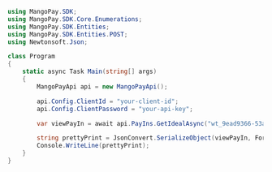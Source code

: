 ```csharp .NET 
using MangoPay.SDK;
using MangoPay.SDK.Core.Enumerations;
using MangoPay.SDK.Entities;
using MangoPay.SDK.Entities.POST;
using Newtonsoft.Json;

class Program
{
    static async Task Main(string[] args)
    {
        MangoPayApi api = new MangoPayApi();

        api.Config.ClientId = "your-client-id";
        api.Config.ClientPassword = "your-api-key";

        var viewPayIn = await api.PayIns.GetIdealAsync("wt_9ead9366-53ab-4982-93a3-c3a647625f55");

        string prettyPrint = JsonConvert.SerializeObject(viewPayIn, Formatting.Indented);
        Console.WriteLine(prettyPrint);
    }
}
```